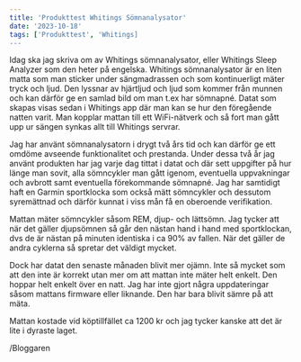 ```yaml
---
title: 'Produkttest Whitings Sömnanalysator'
date: '2023-10-18'
tags: ['Produkttest', 'Whitings]
---
```


<CustomImage
  src="https://raw.githubusercontent.com/Abnovia/blogposts/main/images/whitings_sleep_analyzer.jpg"
  alt="whitings Sleep Analyzer"
/>

Idag ska jag skriva om av Whitings sömnanalysator, eller Whitings Sleep Analyzer som den heter på engelska.
Whitings sömnanalysator är en liten matta som man sticker under sängmadrassen och som kontinuerligt mäter tryck och ljud. Den lyssnar av hjärtljud och ljud som kommer från munnen och kan därför ge en samlad bild om man t.ex har sömnapné. Datat som skapas visas sedan i Whitings app där man kan se hur den föregående natten varit. Man kopplar mattan till ett WiFi-nätverk och så fort man gått upp ur sängen synkas allt till Whitings servrar.

Jag har använt sömnanalysatorn i drygt två års tid och kan därför ge ett omdöme avseende funktionalitet och prestanda. Under dessa två år jag använt produkten har jag varje dag tittat i datat och där sett uppgifter på hur länge man sovit, alla sömncykler man gått igenom, eventuella uppvakningar och avbrott samt eventuella förekommande sömnapné. Jag har samtidigt haft en Garmin sportklocka som också mätt sömncykler och dessutom syremättnad och därför kunnat i viss mån få en oberoende verifikation.

Mattan mäter sömncykler såsom REM, djup- och lättsömn. Jag tycker att när det gäller djupsömnen så går den nästan hand i hand med sportklockan, dvs de är nästan på minuten identiska i ca 90% av fallen. När det gäller de andra cyklerna så spretar det väldigt mycket.

Dock har datat den senaste månaden blivit mer ojämn. Inte så mycket som att den inte är korrekt utan mer om att mattan inte mäter helt enkelt. Den hoppar helt enkelt över en natt. Jag har inte gjort några uppdateringar såsom mattans firmware eller liknande. Den har bara blivit sämre på att mäta.

Mattan kostade vid köptillfället ca 1200 kr och jag tycker kanske att det är lite i dyraste laget.

/Bloggaren
